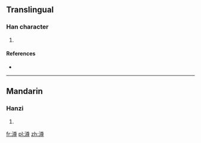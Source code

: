 ==Translingual==

===Han character===
{{Han char|rn=85|rad=水|as=12|sn=15|four=|canj=水廿田戈 (ETWI), X水廿田戈 (XETWI)}}

# {{defn|Han|sort=水12}}

====References====
* {{Han ref|kx=0651.320|dkj=18322|hdz=31745.080|uh=6F8A|ud=28554}}

----

==Mandarin==

===Hanzi===
{{cmn-hanzi|pin=[[cūn]] ([[cun1]]), [[jǐng]] ([[jing3]])|wg=ts'un<sup>1</sup>, ching<sup>3</sup>}}

# {{defn|lang=cmn|sort=水12}}

[[fr:澊]]
[[pl:澊]]
[[zh:澊]]